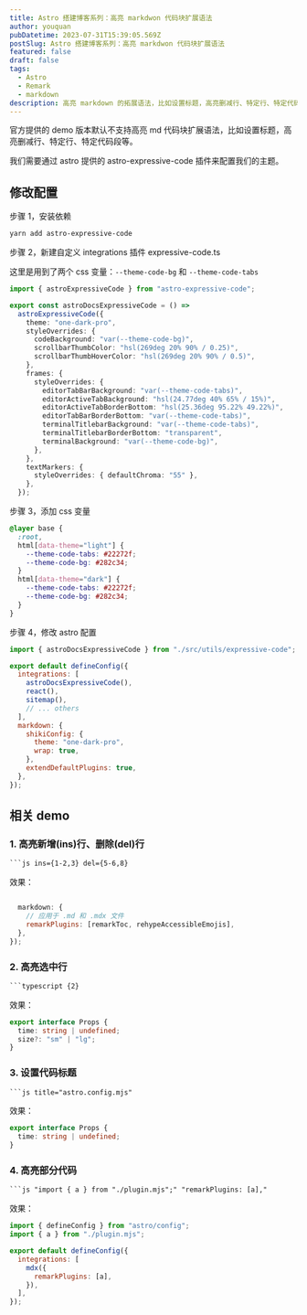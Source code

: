 ```yaml
---
title: Astro 搭建博客系列：高亮 markdwon 代码块扩展语法
author: youquan
pubDatetime: 2023-07-31T15:39:05.569Z
postSlug: Astro 搭建博客系列：高亮 markdwon 代码块扩展语法
featured: false
draft: false
tags:
  - Astro
  - Remark
  - markdown
description: 高亮 markdown 的拓展语法，比如设置标题，高亮删减行、特定行、特定代码段等。
---
```


官方提供的 demo 版本默认不支持高亮 md 代码块扩展语法，比如设置标题，高亮删减行、特定行、特定代码段等。

我们需要通过 astro 提供的 astro-expressive-code 插件来配置我们的主题。

## 修改配置

步骤 1，安装依赖

```bash
yarn add astro-expressive-code
```

步骤 2，新建自定义 integrations 插件 expressive-code.ts

这里是用到了两个 css 变量：`--theme-code-bg` 和 `--theme-code-tabs`

```ts title="src/utils/expressive-code.ts" "var(--theme-code-bg)" "var(--theme-code-tabs)"
import { astroExpressiveCode } from "astro-expressive-code";

export const astroDocsExpressiveCode = () =>
  astroExpressiveCode({
    theme: "one-dark-pro",
    styleOverrides: {
      codeBackground: "var(--theme-code-bg)",
      scrollbarThumbColor: "hsl(269deg 20% 90% / 0.25)",
      scrollbarThumbHoverColor: "hsl(269deg 20% 90% / 0.5)",
    },
    frames: {
      styleOverrides: {
        editorTabBarBackground: "var(--theme-code-tabs)",
        editorActiveTabBackground: "hsl(24.77deg 40% 65% / 15%)",
        editorActiveTabBorderBottom: "hsl(25.36deg 95.22% 49.22%)",
        editorTabBarBorderBottom: "var(--theme-code-tabs)",
        terminalTitlebarBackground: "var(--theme-code-tabs)",
        terminalTitlebarBorderBottom: "transparent",
        terminalBackground: "var(--theme-code-bg)",
      },
    },
    textMarkers: {
      styleOverrides: { defaultChroma: "55" },
    },
  });
```

步骤 3，添加 css 变量

```css title="src/styles/base.css" ins={4-5,8-9}
@layer base {
  :root,
  html[data-theme="light"] {
    --theme-code-tabs: #22272f;
    --theme-code-bg: #282c34;
  }
  html[data-theme="dark"] {
    --theme-code-tabs: #22272f;
    --theme-code-bg: #282c34;
  }
}
```

步骤 4，修改 astro 配置

```js ins={1,5} del={11-14}
import { astroDocsExpressiveCode } from "./src/utils/expressive-code";

export default defineConfig({
  integrations: [
    astroDocsExpressiveCode(),
    react(),
    sitemap(),
    // ... others
  ],
  markdown: {
    shikiConfig: {
      theme: "one-dark-pro",
      wrap: true,
    },
    extendDefaultPlugins: true,
  },
});
```

## 相关 demo

### 1. 高亮新增(ins)行、删除(del)行

````txt
```js ins={1-2,3} del={5-6,8}
````

效果：

```js ins={1-2,3} del={5-6,8}

  markdown: {
    // 应用于 .md 和 .mdx 文件
    remarkPlugins: [remarkToc, rehypeAccessibleEmojis],
  },
});
```

### 2. 高亮选中行

````txt
```typescript {2}
````

效果：

```typescript {2}
export interface Props {
  time: string | undefined;
  size?: "sm" | "lg";
}
```

### 3. 设置代码标题

````txt
```js title="astro.config.mjs"
````

效果：

```typescript title="astro.config.ts"
export interface Props {
  time: string | undefined;
}
```

### 4. 高亮部分代码

````txt
```js "import { a } from "./plugin.mjs";" "remarkPlugins: [a],"
````

效果：

```js "import { a } from "./plugin.mjs";" "remarkPlugins: [a],"
import { defineConfig } from "astro/config";
import { a } from "./plugin.mjs";

export default defineConfig({
  integrations: [
    mdx({
      remarkPlugins: [a],
    }),
  ],
});
```
